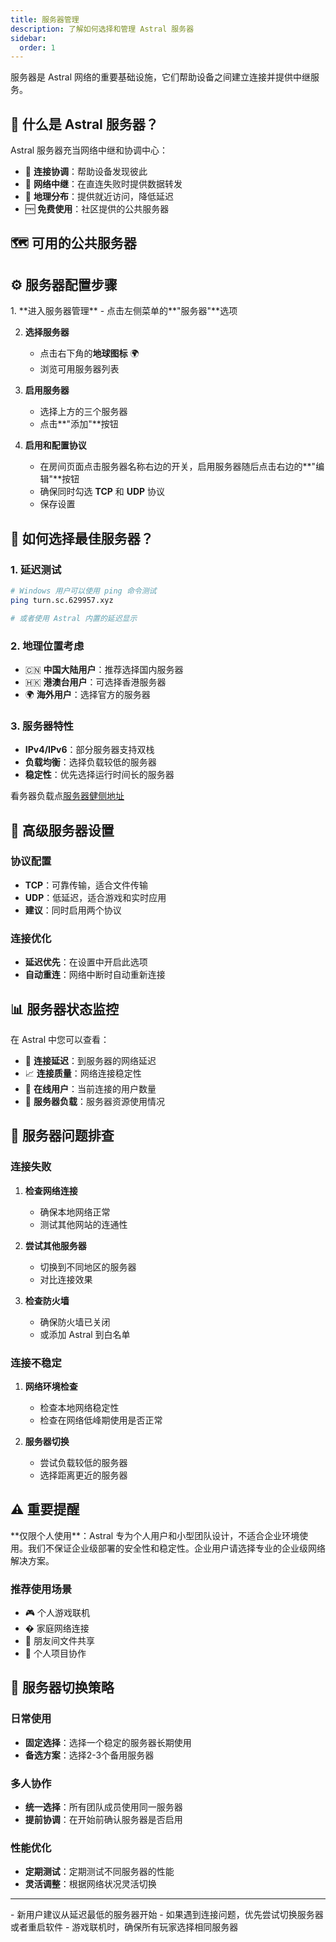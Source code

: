 ```yaml
---
title: 服务器管理
description: 了解如何选择和管理 Astral 服务器
sidebar:
  order: 1
---
```



服务器是 Astral 网络的重要基础设施，它们帮助设备之间建立连接并提供中继服务。

## 📡 什么是 Astral 服务器？

Astral 服务器充当网络中继和协调中心：

- 🔄 **连接协调**：帮助设备发现彼此
- 🌉 **网络中继**：在直连失败时提供数据转发
- 📍 **地理分布**：提供就近访问，降低延迟
- 🆓 **免费使用**：社区提供的公共服务器

## 🗺️ 可用的公共服务器

<ServerList />

## ⚙️ 服务器配置步骤

<Steps>
1. **进入服务器管理**
   - 点击左侧菜单的**"服务器"**选项

2. **选择服务器**
   - 点击右下角的**地球图标** 🌍
   - 浏览可用服务器列表

3. **启用服务器**
   - 选择上方的三个服务器
   - 点击**"添加"**按钮

4. **启用和配置协议**
   - 在房间页面点击服务器名称右边的开关，启用服务器随后点击右边的**"编辑"**按钮
   - 确保同时勾选 **TCP** 和 **UDP** 协议
   - 保存设置
</Steps>

## 🎯 如何选择最佳服务器？

### 1. 延迟测试
```bash
# Windows 用户可以使用 ping 命令测试
ping turn.sc.629957.xyz

# 或者使用 Astral 内置的延迟显示
```

### 2. 地理位置考虑
- 🇨🇳 **中国大陆用户**：推荐选择国内服务器
- 🇭🇰 **港澳台用户**：可选择香港服务器
- 🌍 **海外用户**：选择官方的服务器

### 3. 服务器特性
- **IPv4/IPv6**：部分服务器支持双栈
- **负载均衡**：选择负载较低的服务器
- **稳定性**：优先选择运行时间长的服务器

看务器负载点[服务器健侧地址](https://easytier.gd.nkbpal.cn/status/easytier)
## 🔧 高级服务器设置

### 协议配置
- **TCP**：可靠传输，适合文件传输
- **UDP**：低延迟，适合游戏和实时应用
- **建议**：同时启用两个协议

### 连接优化
- **延迟优先**：在设置中开启此选项
- **自动重连**：网络中断时自动重新连接

## 📊 服务器状态监控

在 Astral 中您可以查看：

- 📡 **连接延迟**：到服务器的网络延迟
- 📈 **连接质量**：网络连接稳定性
- 👥 **在线用户**：当前连接的用户数量
- 🔄 **服务器负载**：服务器资源使用情况

## 🚨 服务器问题排查

### 连接失败
1. **检查网络连接**
   - 确保本地网络正常
   - 测试其他网站的连通性

2. **尝试其他服务器**
   - 切换到不同地区的服务器
   - 对比连接效果

3. **检查防火墙**
   - 确保防火墙已关闭
   - 或添加 Astral 到白名单

### 连接不稳定
1. **网络环境检查**
   - 检查本地网络稳定性
   - 检查在网络低峰期使用是否正常

2. **服务器切换**
   - 尝试负载较低的服务器
   - 选择距离更近的服务器

## ⚠️ 重要提醒

<Aside type="caution">
**仅限个人使用**：Astral 专为个人用户和小型团队设计，不适合企业环境使用。我们不保证企业级部署的安全性和稳定性。企业用户请选择专业的企业级网络解决方案。
</Aside>

### 推荐使用场景
- 🎮 个人游戏联机
- � 家庭网络连接
- 👥 朋友间文件共享
- 🔧 个人项目协作

## 🔄 服务器切换策略

### 日常使用
- **固定选择**：选择一个稳定的服务器长期使用
- **备选方案**：选择2-3个备用服务器

### 多人协作
- **统一选择**：所有团队成员使用同一服务器
- **提前协调**：在开始前确认服务器是否启用

### 性能优化
- **定期测试**：定期测试不同服务器的性能
- **灵活调整**：根据网络状况灵活切换

---

<Aside type="tip" title="服务器选择建议">
- 新用户建议从延迟最低的服务器开始
- 如果遇到连接问题，优先尝试切换服务器或者重启软件
- 游戏联机时，确保所有玩家选择相同服务器
</Aside>

